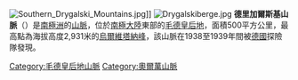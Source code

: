 {{coord|71|45|S|8|15|E|display=title|type:mountain_source:GNIS}}

[[Image:Southern_Drygalski_Mountains.jpg|thumb]]]]
[[Image:Drygalskiberge.jpg|thumb]]
'''德里加爾斯基山脈'''（{{lang-de|Drygalskiberge}}）是[[南極洲|南極洲]]的[[山脈|山脈]]，位於[[南極大陸|南極大陸]]東部的[[毛德皇后地|毛德皇后地]]，面積500平方公里，最高點為海拔高度2,931米的[[烏爾維塔納峰|烏爾維塔納峰]]，該山脈在1938至1939年間被[[德國|德國]]探險隊發現。

{{DEFAULTSORT:Drygalski Mountains}}
[[Category:毛德皇后地山脈|Category:毛德皇后地山脈]]
[[Category:奧爾萬山脈|Category:奧爾萬山脈]]


{{QueenMaudLand-geo-stub}}